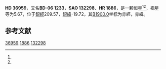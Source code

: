 {{Starbox begin
| name = HD 36959
}}
{{Starbox observe
| epoch = [[J2000.0|J2000.0]]
| constell = {{星座名待查}}<ref name=SIMBAD>{{cite web
 | url=http://simbad.u-strasbg.fr/simbad/sim-id?Ident=HR+1886
 | title=Pulsating variable Star
 | publisher=Centre de Données astronomiques de Strasbourg
 | work=SIMBAD
 | accessdate=2012-07-13
 | archive-date=2016-03-17
 | archive-url=https://web.archive.org/web/20160317200526/http://simbad.u-strasbg.fr/simbad/sim-id?Ident=HR+1886
 | dead-url=no
 }}</ref><ref name=DATA>{{cite web
 | url=http://vizier.u-strasbg.fr/viz-bin/VizieR-5?-out.add=.&-source=5050&-corr=PK=HR&-out.max=9999&HR=1886
 | title=VizieR Detailed Page
 | accessdate=2012-07-13
 | archive-date=2016-03-05
 | archive-url=https://web.archive.org/web/20160305034014/http://vizier.u-strasbg.fr/viz-bin/VizieR-5?-out.add=.&-source=5050&-corr=PK=HR&-out.max=9999&HR=1886
 | dead-url=no
 }}</ref>
| 星官 = 
| ra = {{RA|5|35|0.9}}<ref name=SIMBAD /><ref name=DATA />
| dec = {{DEC|-6|0|33}}<ref name=SIMBAD /><ref name=DATA />
| appmag_v = 5.67<ref name=SIMBAD /><ref name=DATA />
}}
{{Starbox character
| class = B1V<ref name=SIMBAD /><ref name=DATA />
| b-v = -0.23<ref name=SIMBAD /><ref name=DATA />
| u-b = -0.91<ref name=SIMBAD /><ref name=DATA />
| r-i = -0.21<ref name=SIMBAD /><ref name=DATA />
| variable = 
}}
{{Starbox astrometry
| radial_v = -0.91
| prop_mo_ra = 30
| parallax = 0.005
| p_error = 
}}
{{Starbox catalog
| names =BD-06 1233，[[SAO星表|SAO]] 132298，[[HD星表|HD]] 36959，[[HR星表|HR]] 1886}}
{{Starbox reference |Simbad=HR+1886}}
{{Starbox end}}

'''HD 36959'''，又名'''BD-06 1233'''，'''SAO 132298'''、'''HR 1886'''，是一颗恒星<ref name=SIMBAD /><ref name=DATA />，视星等为5.67，位于[[銀道座標系|銀經]]209.57，[[銀道座標系|銀緯]]-19.72，其[[B1900.0|B1900.0]]坐标为赤經{{RA|5|30|7.7}}，赤緯{{DEC|-6|-19.72|33}}。

== 参考文献 ==
{{reflist}}

{{star-stub}}

[[Category:HD和HDE天體|36959]]
[[Category:HR天體|1886]]
[[Category:SAO天體|132298]]
